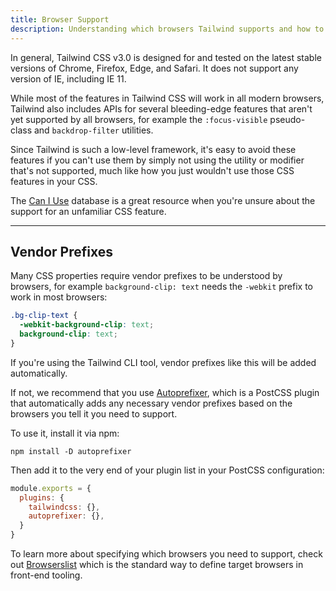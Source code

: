 ```yaml
---
title: Browser Support
description: Understanding which browsers Tailwind supports and how to manage vendor prefixes.
---
```


In general, Tailwind CSS v3.0 is designed for and tested on the latest stable versions of Chrome, Firefox, Edge, and Safari. It does not support any version of IE, including IE 11.

While most of the features in Tailwind CSS will work in all modern browsers, Tailwind also includes APIs for several bleeding-edge features that aren't yet supported by all browsers, for example the `:focus-visible` pseudo-class and `backdrop-filter` utilities.

Since Tailwind is such a low-level framework, it's easy to avoid these features if you can't use them by simply not using the utility or modifier that's not supported, much like how you just wouldn't use those CSS features in your CSS.

The [Can I Use](https://caniuse.com/?search=focus-visible) database is a great resource when you're unsure about the support for an unfamiliar CSS feature.

---

## Vendor Prefixes

Many CSS properties require vendor prefixes to be understood by browsers, for example `background-clip: text` needs the `-webkit` prefix to work in most browsers:

```css
.bg-clip-text {
  -webkit-background-clip: text;
  background-clip: text;
}
```

If you're using the Tailwind CLI tool, vendor prefixes like this will be added automatically.

If not, we recommend that you use [Autoprefixer](https://github.com/postcss/autoprefixer), which is a PostCSS plugin that automatically adds any necessary vendor prefixes based on the browsers you tell it you need to support.

To use it, install it via npm:

```shell
npm install -D autoprefixer
```

Then add it to the very end of your plugin list in your PostCSS configuration:

```js
module.exports = {
  plugins: {
    tailwindcss: {},
    autoprefixer: {},
  }
}
```

To learn more about specifying which browsers you need to support, check out [Browserslist](https://github.com/browserslist/browserslist) which is the standard way to define target browsers in front-end tooling.
